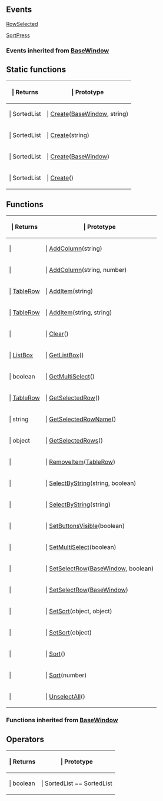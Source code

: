 ==Events==

{{Lua/Events_Prefix}}

[[Lua/Client/SortedList/Events/RowSelected|RowSelected]]

[[Lua/Client/SortedList/Events/SortPress|SortPress]]

===Events inherited from [[Lua/Client/BaseWindow|BaseWindow]]===

{{Lua/Client/BaseWindow/Events}}

{{Lua/Events_Suffix}}

==Static functions==

{{Lua/Table_Prefix}}
{| {{Lua/Table_Header}}
!{{Lua/Column_Style/Returns_List}} | Returns
!{{Lua/Column_Style/Prototype_List}} | Prototype
|-
|{{Lua/Cell_Style/Returns_List}} | SortedList
|{{Lua/Cell_Style/Prototype_List}} | [[Lua/Client/SortedList/Static Functions/Create|Create]]([[Lua/Client/BaseWindow|BaseWindow]], string)
|-
|{{Lua/Cell_Style/Returns_List}} | SortedList
|{{Lua/Cell_Style/Prototype_List}} | [[Lua/Client/SortedList/Static Functions/Create|Create]](string)
|-
|{{Lua/Cell_Style/Returns_List}} | SortedList
|{{Lua/Cell_Style/Prototype_List}} | [[Lua/Client/SortedList/Static Functions/Create|Create]]([[Lua/Client/BaseWindow|BaseWindow]])
|-
|{{Lua/Cell_Style/Returns_List}} | SortedList
|{{Lua/Cell_Style/Prototype_List}} | [[Lua/Client/SortedList/Static Functions/Create|Create]]()
|} {{Lua/Table_Suffix}}

==Functions==

{{Lua/Table_Prefix}}
{| {{Lua/Table_Header}}
!{{Lua/Column_Style/Returns_List}} | Returns
!{{Lua/Column_Style/Prototype_List}} | Prototype
|-
|{{Lua/Cell_Style/Returns_List}} | 
|{{Lua/Cell_Style/Prototype_List}} | [[Lua/Client/SortedList/Functions/AddColumn|AddColumn]](string)
|-
|{{Lua/Cell_Style/Returns_List}} | 
|{{Lua/Cell_Style/Prototype_List}} | [[Lua/Client/SortedList/Functions/AddColumn|AddColumn]](string, number)
|-
|{{Lua/Cell_Style/Returns_List}} | [[Lua/Client/TableRow|TableRow]]
|{{Lua/Cell_Style/Prototype_List}} | [[Lua/Client/SortedList/Functions/AddItem|AddItem]](string)
|-
|{{Lua/Cell_Style/Returns_List}} | [[Lua/Client/TableRow|TableRow]]
|{{Lua/Cell_Style/Prototype_List}} | [[Lua/Client/SortedList/Functions/AddItem|AddItem]](string, string)
|-
|{{Lua/Cell_Style/Returns_List}} | 
|{{Lua/Cell_Style/Prototype_List}} | [[Lua/Client/SortedList/Functions/Clear|Clear]]()
|-
|{{Lua/Cell_Style/Returns_List}} | [[Lua/Client/ListBox|ListBox]]
|{{Lua/Cell_Style/Prototype_List}} | [[Lua/Client/SortedList/Functions/GetListBox|GetListBox]]()
|-
|{{Lua/Cell_Style/Returns_List}} | boolean
|{{Lua/Cell_Style/Prototype_List}} | [[Lua/Client/SortedList/Functions/GetMultiSelect|GetMultiSelect]]()
|-
|{{Lua/Cell_Style/Returns_List}} | [[Lua/Client/TableRow|TableRow]]
|{{Lua/Cell_Style/Prototype_List}} | [[Lua/Client/SortedList/Functions/GetSelectedRow|GetSelectedRow]]()
|-
|{{Lua/Cell_Style/Returns_List}} | string
|{{Lua/Cell_Style/Prototype_List}} | [[Lua/Client/SortedList/Functions/GetSelectedRowName|GetSelectedRowName]]()
|-
|{{Lua/Cell_Style/Returns_List}} | object
|{{Lua/Cell_Style/Prototype_List}} | [[Lua/Client/SortedList/Functions/GetSelectedRows|GetSelectedRows]]()
|-
|{{Lua/Cell_Style/Returns_List}} | 
|{{Lua/Cell_Style/Prototype_List}} | [[Lua/Client/SortedList/Functions/RemoveItem|RemoveItem]]([[Lua/Client/TableRow|TableRow]])
|-
|{{Lua/Cell_Style/Returns_List}} | 
|{{Lua/Cell_Style/Prototype_List}} | [[Lua/Client/SortedList/Functions/SelectByString|SelectByString]](string, boolean)
|-
|{{Lua/Cell_Style/Returns_List}} | 
|{{Lua/Cell_Style/Prototype_List}} | [[Lua/Client/SortedList/Functions/SelectByString|SelectByString]](string)
|-
|{{Lua/Cell_Style/Returns_List}} | 
|{{Lua/Cell_Style/Prototype_List}} | [[Lua/Client/SortedList/Functions/SetButtonsVisible|SetButtonsVisible]](boolean)
|-
|{{Lua/Cell_Style/Returns_List}} | 
|{{Lua/Cell_Style/Prototype_List}} | [[Lua/Client/SortedList/Functions/SetMultiSelect|SetMultiSelect]](boolean)
|-
|{{Lua/Cell_Style/Returns_List}} | 
|{{Lua/Cell_Style/Prototype_List}} | [[Lua/Client/SortedList/Functions/SetSelectRow|SetSelectRow]]([[Lua/Client/BaseWindow|BaseWindow]], boolean)
|-
|{{Lua/Cell_Style/Returns_List}} | 
|{{Lua/Cell_Style/Prototype_List}} | [[Lua/Client/SortedList/Functions/SetSelectRow|SetSelectRow]]([[Lua/Client/BaseWindow|BaseWindow]])
|-
|{{Lua/Cell_Style/Returns_List}} | 
|{{Lua/Cell_Style/Prototype_List}} | [[Lua/Client/SortedList/Functions/SetSort|SetSort]](object, object)
|-
|{{Lua/Cell_Style/Returns_List}} | 
|{{Lua/Cell_Style/Prototype_List}} | [[Lua/Client/SortedList/Functions/SetSort|SetSort]](object)
|-
|{{Lua/Cell_Style/Returns_List}} | 
|{{Lua/Cell_Style/Prototype_List}} | [[Lua/Client/SortedList/Functions/Sort|Sort]]()
|-
|{{Lua/Cell_Style/Returns_List}} | 
|{{Lua/Cell_Style/Prototype_List}} | [[Lua/Client/SortedList/Functions/Sort|Sort]](number)
|-
|{{Lua/Cell_Style/Returns_List}} | 
|{{Lua/Cell_Style/Prototype_List}} | [[Lua/Client/SortedList/Functions/UnselectAll|UnselectAll]]()
|} {{Lua/Table_Suffix}}

===Functions inherited from [[Lua/Client/BaseWindow|BaseWindow]]===

{{Lua/Client/BaseWindow/Functions}}

==Operators==

{{Lua/Table_Prefix}}
{| {{Lua/Table_Header}}
!{{Lua/Column_Style/Returns_List}} | Returns
!{{Lua/Column_Style/Prototype_List}} | Prototype
|-
|{{Lua/Cell_Style/Returns_List}} | boolean
|{{Lua/Cell_Style/Prototype_List}} | SortedList == SortedList
|} {{Lua/Table_Suffix}}